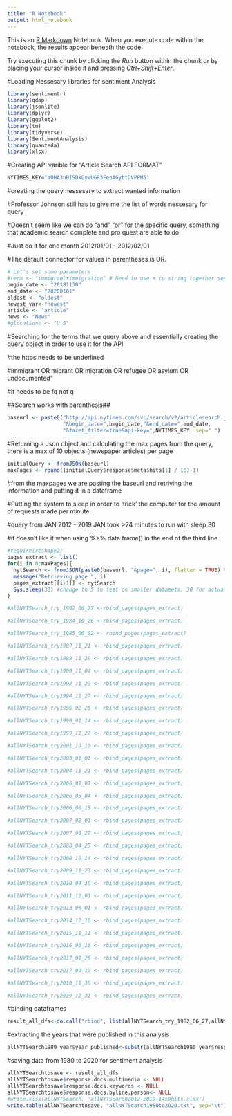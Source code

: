 ```yaml
---
title: "R Notebook"
output: html_notebook
---
```


This is an [R Markdown](http://rmarkdown.rstudio.com) Notebook. When you execute code within the notebook, the results appear beneath the code. 

Try executing this chunk by clicking the *Run* button within the chunk or by placing your cursor inside it and pressing *Ctrl+Shift+Enter*. 

#Loading Nessesary libraries for sentiment Analysis
```r
library(sentimentr)
library(qdap)
library(jsonlite)
library(dplyr)
library(ggplot2)
library(tm)
library(tidyverse)
library(SentimentAnalysis)
library(quanteda)
library(xlsx)
```

#Creating API varible for "Article Search API FORMAT"
```r
NYTIMES_KEY="a0HA3uBISDkGyvUGR3FeoAGybtDVPPM5"
```

#creating the query nessesary to extract wanted information

#Professor Johnson still has to give me the list of words nessesary for query 

#Doesn't seem like we can do "and" "or" for the specific query, something that academic search complete and pro quest are able to do

#Just do it for one month 2012/01/01 - 2012/02/01

#The default connector for values in parentheses is OR. 
```r
# Let's set some parameters
#term <- "immigrant+immigration" # Need to use + to string together separate words however it is concatinating
begin_date <- "20181130"  
end_date <- "20200101"
oldest <- "oldest"
newest_var<-"newest"
article <- "article"
news <- "News"
#glocations <- "U.S"
```

#Searching for the terms that we query above and essentially creating the query object in order to use it for the API

#the https needs to be underlined

#immigrant OR migrant OR migration OR refugee OR asylum OR undocumented"

#it needs to be fq not q


##Search works with parenthesis##
```r


baseurl <- paste0("http://api.nytimes.com/svc/search/v2/articlesearch.json?fq=lead_paragraph:(migrant OR immigration OR immigrant OR migration OR refugee OR alien OR undocumented OR asylum) AND type_of_material:news ","&sort=",oldest,
                  "&begin_date=",begin_date,"&end_date=",end_date,
                  "&facet_filter=true&api-key=",NYTIMES_KEY, sep=" ")
```


#Returning a Json object and calculating the max pages from the query, there is a max of 10 objects (newspaper articles) per page
```r
initialQuery <- fromJSON(baseurl)
maxPages <- round((initialQuery$response$meta$hits[1] / 10)-1) 
```

#from the maxpages we are pasting the baseurl and retriving the information and putting it in a dataframe

#Putting the system to sleep in order to 'trick' the computer for the amount of requests made per minute

#query from JAN 2012 - 2019 JAN took >24 minutes to run with sleep 30

#it doesn't like it when using %>% data.frame() in the end of the third line
```r
#require(reshape2)
pages_extract <- list()
for(i in 0:maxPages){
  nytSearch <- fromJSON(paste0(baseurl, "&page=", i), flatten = TRUE) %>% data.frame() 
  message("Retrieving page ", i)
  pages_extract[[i+1]] <- nytSearch 
  Sys.sleep(30) #change to 5 to test on smaller datasets, 30 for actual execution
}
```


```r
#allNYTSearch_try_1982_06_27 <-rbind_pages(pages_extract)


```


```r
#allNYTSearch_try_1984_10_26 <-rbind_pages(pages_extract)
```



```r
#allNYTSearch_try_1985_06_02 <- rbind_pages(pages_extract)
```


```r
#allNYTSearch_try1987_11_21 <- rbind_pages(pages_extract)
```


```r
#allNYTSearch_try1989_11_29 <- rbind_pages(pages_extract)
```


```r
#allNYTSearch_try1990_11_04 <- rbind_pages(pages_extract)
```


```r
#allNYTSearch_try1992_11_29 <- rbind_pages(pages_extract)
```


```r
#allNYTSearch_try1994_11_27 <- rbind_pages(pages_extract)
```

```r
#allNYTSearch_try1996_02_26 <- rbind_pages(pages_extract)
```


```r
#allNYTSearch_try1998_01_14 <- rbind_pages(pages_extract)
```


```r
#allNYTSearch_try1999_12_27 <- rbind_pages(pages_extract)
```


```r
#allNYTSearch_try2001_10_10 <- rbind_pages(pages_extract)
```


```r
#allNYTSearch_try2003_01_01 <- rbind_pages(pages_extract)
```


```r
#allNYTSearch_try2004_11_21 <- rbind_pages(pages_extract)
```



```r
#allNYTSearch_try2006_01_01 <- rbind_pages(pages_extract)
```


```r
#allNYTSearch_try2006_05_04 <- rbind_pages(pages_extract)
```


```r
#allNYTSearch_try2006_06_18 <- rbind_pages(pages_extract)
```



```r
#allNYTSearch_try2007_02_01 <- rbind_pages(pages_extract)
```



```r
#allNYTSearch_try2007_06_27 <- rbind_pages(pages_extract)
```




```r
#allNYTSearch_try2008_04_25 <- rbind_pages(pages_extract)
```

```r
#allNYTSearch_try2008_10_14 <- rbind_pages(pages_extract)
```


```r
#allNYTSearch_try2009_11_23 <- rbind_pages(pages_extract)
```

```r
#allNYTSearch_try2010_04_30 <- rbind_pages(pages_extract)
```


```r
#allNYTSearch_try2011_12_01 <- rbind_pages(pages_extract)
```


```r
#allNYTSearch_try2013_06_01 <- rbind_pages(pages_extract)
```

```r
#allNYTSearch_try2014_12_10 <- rbind_pages(pages_extract)
```



```r
#allNYTSearch_try2015_11_11 <- rbind_pages(pages_extract)
```


```r
#allNYTSearch_try2016_06_16 <- rbind_pages(pages_extract)
```



```r
#allNYTSearch_try2017_01_26 <- rbind_pages(pages_extract)
```

```r
#allNYTSearch_try2017_09_19 <- rbind_pages(pages_extract)
```


```r
#allNYTSearch_try2018_11_30 <- rbind_pages(pages_extract)
```


```r
#allNYTSearch_try2019_12_31 <- rbind_pages(pages_extract)
```



#binding dataframes
```r
result_all_dfs<-do.call("rbind", list(allNYTSearch_try_1982_06_27,allNYTSearch_try_1984_10_26,allNYTSearch_try_1985_06_02,allNYTSearch_try1987_11_21,allNYTSearch_try1989_11_29,allNYTSearch_try1990_11_04,allNYTSearch_try1992_11_29,allNYTSearch_try1994_11_27,allNYTSearch_try1996_02_26,allNYTSearch_try1998_01_14, allNYTSearch_try1999_12_27,allNYTSearch_try2001_10_10, allNYTSearch_try2003_01_01, allNYTSearch_try2004_11_21, allNYTSearch_try2006_01_01, allNYTSearch_try2006_05_04, allNYTSearch_try2006_06_18, allNYTSearch_try2007_02_01, allNYTSearch_try2007_06_27, allNYTSearch_try2008_04_25, allNYTSearch_try2008_10_14, allNYTSearch_try2009_11_23, allNYTSearch_try2010_04_30, allNYTSearch_try2011_12_01, allNYTSearch_try2013_06_01, allNYTSearch_try2014_12_10, allNYTSearch_try2015_11_11, allNYTSearch_try2016_06_16, allNYTSearch_try2017_01_26, allNYTSearch_try2017_09_19, allNYTSearch_try2018_11_30, allNYTSearch_try2019_12_31))
```



#extracting the years that were published in this analysis
```r
allNYTSearch1980_year$year_published<-substr(allNYTSearch1980_year$response.docs.pub_date, 1, 4)
```



#saving data from 1980 to 2020 for sentiment analysis
```r
allNYTSearchtosave <- result_all_dfs
allNYTSearchtosave$response.docs.multimedia <- NULL
allNYTSearchtosave$response.docs.keywords <- NULL
allNYTSearchtosave$response.docs.byline.person<- NULL
#write.xlsx(allNYTSearch, 'allNYTSearch2012-2019-1459hits.xlsx')
write.table(allNYTSearchtosave, "allNYTSearch1980to2020.txt", sep="\t")
```



